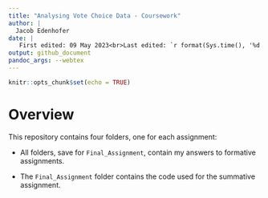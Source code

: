 ```yaml
---
title: "Analysing Vote Choice Data - Coursework"
author: |
  Jacob Edenhofer
date: |
   First edited: 09 May 2023<br>Last edited: `r format(Sys.time(), '%d %B %Y')`
output: github_document
pandoc_args: --webtex
---
```


```r
knitr::opts_chunk$set(echo = TRUE)
```



# Overview 

This repository contains four folders, one for each assignment: 

+ All folders, save for `Final_Assignment`, contain my answers to formative assignments. 

+ The `Final_Assignment` folder contains the code used for the summative assignment. 



